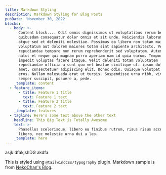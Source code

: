 ```yaml
---
title: Markdown Styling
description: Markdown Styling for Blog Posts
pubDate: 'November 30, 2022'
blocks:
  - body: >-
      Content block.... Odit omnis dignissimos ut voluptatibus rerum beatae
      quibusdam consequatur dolor omnis et sit unde. Reiciendis laborum eaque
      atque sed et deleniti molestiae. Possimus ea libero non totam maiores
      voluptatum aut dolorem maiores totam sint sapiente architecto. Voluptatem
      repudiandae tempore non rerum reprehenderit sed voluptatem. Autem iure
      natus et neque qui magnam porro aperiam nam id quia earum. Temporibus
      impedit voluptas facere itaque. Velit deleniti totam voluptatem
      repudiandae officia a sunt quo vel beatae similique ut. ipsum dolor sit
      amet, consectetuer adipiscing elit. Donec odio. Quisque volutpat mattis
      eros. Nullam malesuada erat ut turpis. Suspendisse urna nibh, viverra non,
      semper suscipit, posuere a, pede.
    _template: content
  - feature_items:
      - title: Feature 1 title
        text: Feature 1 text
      - title: Feature 2 title
        text: Feature 2 text
    _template: features
  - tagline: Here's some text above the other text
    headline: This Big Text is Totally Awesome
    text: >-
      Phasellus scelerisque, libero eu finibus rutrum, risus risus accumsan
      libero, nec molestie urna dui a leo.
    _template: hero
---
```


asjk dfakjshDG akdfa

This is styled using `@tailwindcss/typography` plugin. Markdown sample is from [NekoChan's Blog](https://neko-astro-blog.vercel.app/blog/hello-world "").
